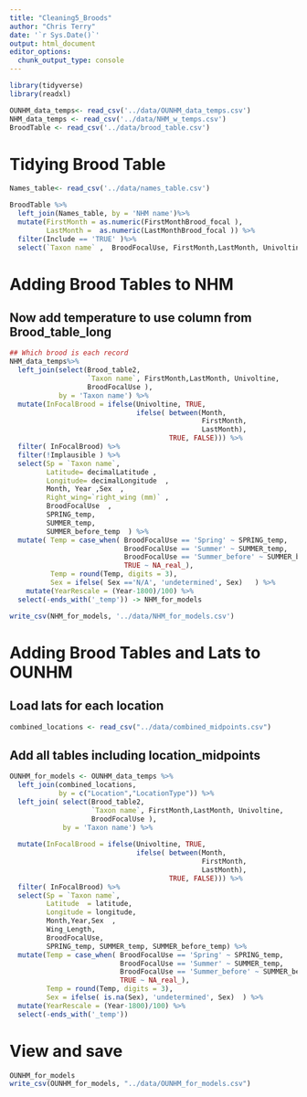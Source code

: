 ```yaml
---
title: "Cleaning5_Broods"
author: "Chris Terry"
date: '`r Sys.Date()`'
output: html_document
editor_options: 
  chunk_output_type: console
---
```


```R
library(tidyverse)
library(readxl)

OUNHM_data_temps<- read_csv('../data/OUNHM_data_temps.csv')
NHM_data_temps <- read_csv('../data/NHM_w_temps.csv')
BroodTable <- read_csv('../data/brood_table.csv')
```

# Tidying Brood Table

```r
Names_table<- read_csv('../data/names_table.csv')

BroodTable %>%
  left_join(Names_table, by = 'NHM name')%>% 
  mutate(FirstMonth = as.numeric(FirstMonthBrood_focal ),
         LastMonth =  as.numeric(LastMonthBrood_focal )) %>%
  filter(Include == 'TRUE' )%>%
  select(`Taxon name` ,  BroodFocalUse, FirstMonth,LastMonth, Univoltine )-> Brood_table2

```

# Adding Brood Tables to NHM
## Now add temperature to use column from   Brood_table_long
```r
## Which brood is each record
NHM_data_temps%>%
  left_join(select(Brood_table2,
                   `Taxon name`, FirstMonth,LastMonth, Univoltine,
                   BroodFocalUse ), 
            by = 'Taxon name') %>%
  mutate(InFocalBrood = ifelse(Univoltine, TRUE, 
                               ifelse( between(Month,
                                               FirstMonth,
                                               LastMonth),
                                       TRUE, FALSE))) %>%
  filter( InFocalBrood) %>% 
  filter(!Implausible ) %>%
  select(Sp = `Taxon name`,
         Latitude= decimalLatitude ,
         Longitude= decimalLongitude  ,
         Month, Year ,Sex  , 
         Right_wing=`right_wing (mm)` ,
         BroodFocalUse  ,
         SPRING_temp,
         SUMMER_temp,
         SUMMER_before_temp  ) %>%
  mutate( Temp = case_when( BroodFocalUse == 'Spring' ~ SPRING_temp,
                            BroodFocalUse == 'Summer' ~ SUMMER_temp,
                            BroodFocalUse == 'Summer_before' ~ SUMMER_before_temp,
                            TRUE ~ NA_real_),
          Temp = round(Temp, digits = 3),
          Sex = ifelse( Sex =='N/A', 'undetermined', Sex)   ) %>%
    mutate(YearRescale = (Year-1800)/100) %>%
  select(-ends_with('_temp')) -> NHM_for_models

write_csv(NHM_for_models, '../data/NHM_for_models.csv')

```


# Adding Brood Tables and Lats to OUNHM

## Load lats for each location
```r
combined_locations <- read_csv("../data/combined_midpoints.csv")
```

## Add all tables including location_midpoints
```r
OUNHM_for_models <- OUNHM_data_temps %>%
  left_join(combined_locations,
            by = c("Location","LocationType")) %>%
  left_join( select(Brood_table2,
                    `Taxon name`, FirstMonth,LastMonth, Univoltine,
                    BroodFocalUse ),
             by = 'Taxon name') %>%
  
  mutate(InFocalBrood = ifelse(Univoltine, TRUE, 
                               ifelse( between(Month,
                                               FirstMonth,
                                               LastMonth),
                                       TRUE, FALSE))) %>%
  filter( InFocalBrood) %>% 
  select(Sp = `Taxon name`,
         Latitude  = latitude,
         Longitude = longitude,
         Month,Year,Sex  , 
         Wing_Length,
         BroodFocalUse,
         SPRING_temp, SUMMER_temp, SUMMER_before_temp) %>%
  mutate(Temp = case_when( BroodFocalUse == 'Spring' ~ SPRING_temp,
                           BroodFocalUse == 'Summer' ~ SUMMER_temp,
                           BroodFocalUse == 'Summer_before' ~ SUMMER_before_temp,
                           TRUE ~ NA_real_),
         Temp = round(Temp, digits = 3),
         Sex = ifelse( is.na(Sex), 'undetermined', Sex)  ) %>%
  mutate(YearRescale = (Year-1800)/100) %>%
  select(-ends_with('_temp')) 
```

# View and save
```r
OUNHM_for_models
write_csv(OUNHM_for_models, "../data/OUNHM_for_models.csv")
```

